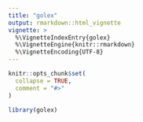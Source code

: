 ```yaml
---
title: "golex"
output: rmarkdown::html_vignette
vignette: >
  %\VignetteIndexEntry{golex}
  %\VignetteEngine{knitr::rmarkdown}
  %\VignetteEncoding{UTF-8}
---
```


```r
knitr::opts_chunk$set(
  collapse = TRUE,
  comment = "#>"
)
```

```r
library(golex)
```
